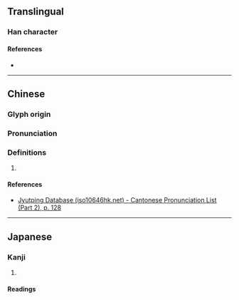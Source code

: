 {{character info}}
==Translingual==

===Han character===
{{Han char|rn=75|rad=木|as=07|sn=11|four=47954|canj=DHEJ|ids=⿰木夆}}

====References====
* {{Han ref|kx=0527.160|dkj=14817|dj=0916.090|hdz=21218.060|uh=687B|ud=26747|bh=D5D1|bd=54737}}

----

==Chinese==
{{zh-forms}}

===Glyph origin===
{{Han etym}}

===Pronunciation===
{{zh-pron
|m=fēng,fèng
|c=fung1
|mc=y
|oc=y
|cat=
}}

===Definitions===
{{zh-hanzi}}

# {{rfdef|zh}}

====References====
* [http://www.iso10646hk.net/jp/document/download.jsp Jyutping Database (iso10646hk.net) - Cantonese Pronunciation List (Part 2), p. 128]

----

==Japanese==

===Kanji===
{{ja-kanji|grade=|rs=木07}}

# {{rfdef|ja|sort=木07}}

====Readings====
{{ja-readings|on=[[ほう]] (hō), [[ふ]] (fu)|kun=[[こずえ]] (kozue)}}